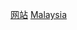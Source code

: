 {{Catnav|頁面分類|地理|国家|按國家分類|各國媒體|馬來西亞媒體}}
{{Catnav|頁面分類|地理|国家|亚洲国家|马来西亚|馬來西亞媒體}}
{{Catnav|頁面分類|各種主題的頁面分類|按國家分類|各國媒體|馬來西亞媒體}}
{{Catnav|頁面分類|人类社会|媒体|各國媒體|馬來西亞媒體}}

[[Category:马来西亚媒体|网站]]
[[Category:各國網站|Malaysia]]